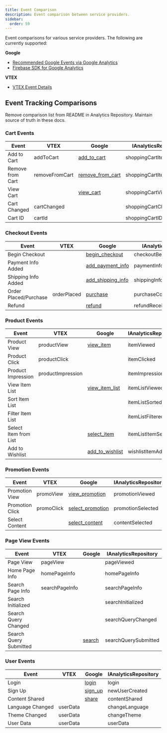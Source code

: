```yaml
---
title: Event Comparison
description: Event comparison between service providers.
sidebar:
  order: 59
---
```




Event comparisons for various service providers. The following are currently supported:

**Google**
- [Recommended Google Events via Google Analytics](https://support.google.com/analytics/answer/9267735?hl=en)
- [Firebase SDK for Google Analytics](https://firebase.google.com/docs/reference/android/com/google/firebase/analytics/FirebaseAnalytics.Event)

**VTEX**
- [VTEX Event Details](https://github.com/vtex-apps/adobe-launch-pixel?tab=readme-ov-file#native-vtex-events)

## Event Tracking Comparisons

<Aside type="note" title="TODO">
  Remove comparison list from README in Analytics Repository. Maintain source of truth in these docs.
</Aside>

### Cart Events
| Event | VTEX | Google |IAnalyticsRepository |
|-------|----------------|-------------------|-------------------|
| Add to Cart | addToCart | [add_to_cart](https://firebase.google.com/docs/reference/android/com/google/firebase/analytics/FirebaseAnalytics.Event#ADD_TO_CART()) | shoppingCartItemAdded |
| Remove from Cart | removeFromCart | [remove_from_cart](https://firebase.google.com/docs/reference/android/com/google/firebase/analytics/FirebaseAnalytics.Event#REMOVE_FROM_CART()) | shoppingCartItemRemoved |
| View Cart | | [view_cart](https://firebase.google.com/docs/reference/android/com/google/firebase/analytics/FirebaseAnalytics.Event#VIEW_CART()) | shoppingCartViewed |
| Cart Changed | cartChanged | | shoppingCartChanged |
| Cart ID | cartId | | shoppingCartID |

### Checkout Events
| Event | VTEX | Google | IAnalyticsRepository |
|-------|----------------|-------------------|-------------------|
| Begin Checkout | | [begin_checkout](https://firebase.google.com/docs/reference/android/com/google/firebase/analytics/FirebaseAnalytics.Event#BEGIN_CHECKOUT()) | checkoutBegin |
| Payment Info Added | | [add_payment_info](https://firebase.google.com/docs/reference/android/com/google/firebase/analytics/FirebaseAnalytics.Event#ADD_PAYMENT_INFO()) | paymentInfoAddedCheckout |
| Shipping Info Added | | [add_shipping_info](https://firebase.google.com/docs/reference/android/com/google/firebase/analytics/FirebaseAnalytics.Event#ADD_SHIPPING_INFO()) | shippingInfoAddedCheckout |
| Order Placed/Purchase | orderPlaced | [purchase](https://firebase.google.com/docs/reference/android/com/google/firebase/analytics/FirebaseAnalytics.Event#PURCHASE()) | purchaseCompleted |
| Refund | | [refund](https://firebase.google.com/docs/reference/android/com/google/firebase/analytics/FirebaseAnalytics.Event#REFUND()) | refundReceived |

### Product Events
| Event | VTEX | Google | IAnalyticsRepository |
|-------|----------------|-------------------|-------------------|
| Product View | productView | [view_item](https://firebase.google.com/docs/reference/android/com/google/firebase/analytics/FirebaseAnalytics.Event#VIEW_ITEM()) | itemViewed |
| Product Click | productClick | | itemClicked |
| Product Impression | productImpression | | itemImpression |
| View Item List | | [view_item_list](https://firebase.google.com/docs/reference/android/com/google/firebase/analytics/FirebaseAnalytics.Event#VIEW_ITEM_LIST()) | itemListViewed |
| Sort Item List | | | itemListSorted |
| Filter Item List | | | itemListFiltered |
| Select Item from List | | [select_item](https://firebase.google.com/docs/reference/android/com/google/firebase/analytics/FirebaseAnalytics.Event#SELECT_ITEM()) | itemListItemSelected |
| Add to Wishlist | | [add_to_wishlist](https://firebase.google.com/docs/reference/android/com/google/firebase/analytics/FirebaseAnalytics.Event#ADD_TO_WISHLIST()) | wishlistItemAddition |

### Promotion Events
| Event | VTEX | Google | IAnalyticsRepository |
|-------|----------------|-------------------|-------------------|
| Promotion View | promoView | [view_promotion](https://firebase.google.com/docs/reference/android/com/google/firebase/analytics/FirebaseAnalytics.Event#VIEW_PROMOTION()) | promotionViewed |
| Promotion Click | promoClick | [select_promotion](https://firebase.google.com/docs/reference/android/com/google/firebase/analytics/FirebaseAnalytics.Event#SELECT_PROMOTION()) | promotionSelected |
| Select Content | | [select_content](https://firebase.google.com/docs/reference/android/com/google/firebase/analytics/FirebaseAnalytics.Event#SELECT_CONTENT()) | contentSelected |

### Page View Events
| Event | VTEX | Google | IAnalyticsRepository |
|-------|----------------|-------------------|-------------------|
| Page View | pageView | | pageViewed |
| Home Page Info | homePageInfo | | homePageInfo |
| Search Page Info | searchPageInfo | | searchPageInfo |
| Search Initialized | | | searchInitialized |
| Search Query Changed |  | | searchQueryChanged |
| Search Query Submitted | | [search](https://firebase.google.com/docs/reference/android/com/google/firebase/analytics/FirebaseAnalytics.Event#SEARCH()) | searchQuerySubmitted |

### User Events
| Event | VTEX | Google | IAnalyticsRepository |
|-------|----------------|-------------------|-------------------|
| Login | | [login](https://firebase.google.com/docs/reference/android/com/google/firebase/analytics/FirebaseAnalytics.Event#LOGIN()) | login |
| Sign Up | | [sign_up](https://firebase.google.com/docs/reference/android/com/google/firebase/analytics/FirebaseAnalytics.Event#SIGN_UP()) | newUserCreated |
| Content Shared | | [share](https://firebase.google.com/docs/reference/android/com/google/firebase/analytics/FirebaseAnalytics.Event#SHARE()) | contentShared |
| Language Changed | userData | | changeLanguage |
| Theme Changed | userData | | changeTheme |
| User Data | userData | | userData |
